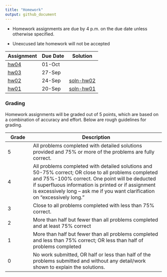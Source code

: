 ```yaml
---
title: "Homework" 
output: github_document
---
```


- Homework assignments are due by 4 p.m. on the due date unless otherwise specified. 

- Unexcused late homework will not be accepted

Assignment |Due Date | Solution
-----|---------|---------
[hw04](hw04.pdf) | 01-Oct |
[hw03](hw03.pdf) | 27-Sep |
[hw02](hw02.pdf) | 24-Sep |  [soln-hw02](soln-hw02.pdf)
[hw01](hw01.pdf) | 20-Sep |  [soln-hw01](soln-hw01.pdf)



### Grading

Homework assignments will be graded out of 5 points, which are based on a combination of accuracy and effort. Below are rough guidelines for grading.

Grade | Description
------|------------------------------
5 |	All problems completed with detailed solutions provided and 75% or more of the problems are fully correct.
4 |	All problems completed with detailed solutions and 50-75% correct; OR close to all problems completed and 75%-100% correct. One point will be deducted if superfluous information is printed or if assignment is excessively long – ask me if you want clarification on "excessively long."
3	| Close to all problems completed with less than 75% correct.
2	| More than half but fewer than all problems completed and at least 75% correct
1	| More than half but fewer than all problems completed and less than 75% correct; OR less than half of problems completed
0	| No work submitted, OR half or less than half of the problems submitted and without any detail/work shown to explain the solutions.